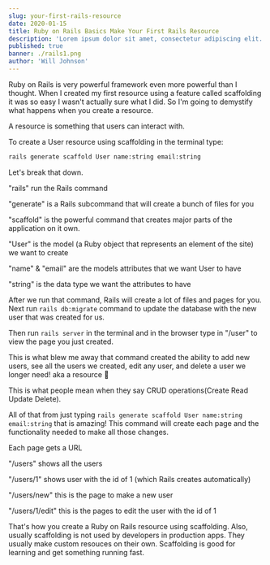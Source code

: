 ```yaml
---
slug: your-first-rails-resource
date: 2020-01-15
title: Ruby on Rails Basics Make Your First Rails Resource 
description: 'Lorem ipsum dolor sit amet, consectetur adipiscing elit. Sed molestie leo ut sodales porta. Vivamus pharetra risus ac fermentum faucibus. Nam in sodales ex.'
published: true
banner: ./rails1.png
author: 'Will Johnson'
---
```


Ruby on Rails is very powerful framework even more powerful than I thought. When I created my first resource using a feature called scaffolding it was so easy I wasn't actually sure what I did. So I'm going to demystify what happens when you create a resource. 

A resource is something that users can interact with. 

To create a User resource using scaffolding in the terminal type:

```bash
rails generate scaffold User name:string email:string
```

Let's break that down.

"rails" run the Rails command

"generate" is a Rails subcommand that will create a bunch of files for you

"scaffold" is the powerful command that creates major parts of the application on it own. 

"User" is the model (a Ruby object that represents an element of the site) we want to create

"name" & "email" are the models attributes that we want User to have 

"string" is the data type we want the attributes to have

After we run that command, Rails will create a lot of files and pages for you. Next run `rails db:migrate` command to update the database with the new user that was created for us.

Then run `rails server` in the terminal and in the browser type in "/user" to view the page you just created.

This is what blew me away that command created the ability to add new users, see all the users we created, edit any user, and delete a user we longer need! aka a resource 🤯

This is what people mean when they say CRUD operations(Create Read Update Delete).

All of that from just typing `rails generate scaffold User name:string email:string` that is amazing! This command will create each page and the functionality needed to make all those changes.

Each page gets a URL 

"/users" shows all the users 

"/users/1" shows user with the id of 1 (which Rails creates automatically)

"/users/new" this is the page to make a new user

"/users/1/edit" this is the pages to edit the user with the id of 1

That's how you create a Ruby on Rails resource using scaffolding. Also, usually scaffolding is not used by developers in production apps. They usually make custom resouces on their own. Scaffolding is good for learning and get something running fast. 

